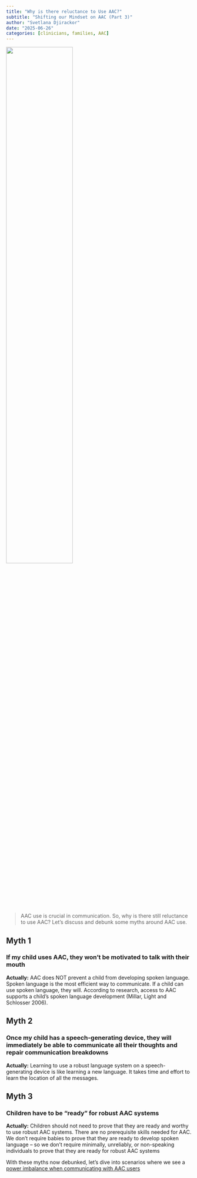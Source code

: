 ```yaml
---
title: "Why is there reluctance to Use AAC?"
subtitle: "Shifting our Mindset on AAC (Part 3)"
author: "Svetlana Djirackor"
date: "2025-06-26"
categories: [clinicians, families, AAC]
---
```


![](../figures/reluctance.png){width=60% fig-align="center"}

>
AAC use is crucial in communication. So, why is there still reluctance to use AAC? Let’s discuss and debunk some myths around AAC use.
>

## Myth 1

### If my child uses AAC, they won’t be motivated to talk with their mouth
**Actually:** AAC does NOT prevent a child from developing spoken language. Spoken language is the most efficient way to communicate. If a child can use spoken language, they will. According to research, access to AAC supports a child’s spoken language development (Millar, Light and Schlosser 2006). 

## Myth 2
### Once my child has a speech-generating device, they will immediately be able to communicate all their thoughts and repair communication breakdowns
**Actually:** Learning to use a robust language system on a speech-generating device is like learning a new language. It takes time and effort to learn the location of all the messages.

## Myth 3
### Children have to be “ready” for robust AAC systems
**Actually:** Children should not need to prove that they are ready and worthy to use robust AAC systems. There are no prerequisite skills needed for AAC. We don’t require babies to prove that they are ready to develop spoken language – so we don’t require minimally, unreliably, or non-speaking individuals  to prove that they are ready for robust AAC systems


With these myths now debunked, let's dive into scenarios where we see a [power imbalance when communicating with AAC users](pwr_imbalance.qmd)